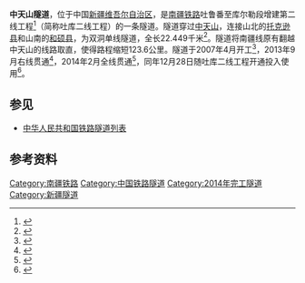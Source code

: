 '''中天山隧道'''，位于中国[[新疆维吾尔自治区|新疆维吾尔自治区]]，是[[南疆铁路|南疆铁路]]吐鲁番至库尔勒段增建第二线工程<ref>{{cite web|url=http://www.sdpc.gov.cn/zdxm/t20070225_118075.htm|title=我委批复南疆铁路吐鲁番至库尔勒段增建第二线工程可行性研究报告|publisher=中华人民共和国国家发展和改革委员会|date=2007-02-25|accessdate=2014-02-28}}{{Dead link|date=2020年3月 |bot=InternetArchiveBot |fix-attempted=yes }}</ref>（简称吐库二线工程）的一条隧道。隧道穿过[[中天山|中天山]]，连接山北的[[托克逊县|托克逊县]]和山南的[[和硕县|和硕县]]，为双洞单线隧道，全长22.449千米<ref>{{cite journal|author=朵生君|title=中天山隧道TBM长距离施工通风方案研究|journal=隧道建设|year=2013|volume=33|issue=5|pages=419-422}}</ref>。隧道将南疆线原有翻越中天山的线路取直，使得路程缩短123.6公里。隧道于2007年4月开工<ref>{{cite news|url=http://www.tj.xinhuanet.com/2007-04/28/content_9921133.htm|title=中铁十八局集团承建南疆铁路中天山隧道开工|date=2007-04-28|accessdate=2013-02-28|author=姜书范 丁万斌|publisher=新华网|deadurl=yes|archiveurl=https://web.archive.org/web/20140305041856/http://www.tj.xinhuanet.com/2007-04/28/content_9921133.htm|archivedate=2014-03-05}}</ref>，2013年9月右线贯通<ref>{{cite news|url=http://www.xj.xinhuanet.com/2013-09/17/c_117398172.htm|title=新疆第一长隧中天山隧道贯通|author=姚彤 杨昌教|date=2013-09-17|accessdate=2014-02-28|work=新疆日报|deadurl=yes|archiveurl=https://web.archive.org/web/20140305033414/http://www.xj.xinhuanet.com/2013-09/17/c_117398172.htm|archivedate=2014-03-05}}</ref>，2014年2月全线贯通<ref>{{cite news|url=http://news.xinhuanet.com/local/2014-02/28/c_119556234.htm|title=南疆铁路中天山隧道全线贯通|date=2014-02-28|accessdate=2014-02-28|author=齐中熙 王利|publisher=新华社|archive-date=2014-03-29|archive-url=https://web.archive.org/web/20140329203834/http://news.xinhuanet.com/local/2014-02/28/c_119556234.htm|dead-url=no}}</ref>，同年12月28日随吐库二线工程开通投入使用<ref>{{cite news|url=http://finance.chinanews.com/ny/2014/12-29/6918246.shtml|title=新疆吐库二线正式开通运营 南疆铁路迎来电气化时代|date=2014-12-29|accessdate=2014-12-29|author=闫文陆, 张永恒|work=中新社|archive-date=2014-12-29|archive-url=https://web.archive.org/web/20141229125327/http://finance.chinanews.com/ny/2014/12-29/6918246.shtml|dead-url=no}}</ref>。

== 参见 ==
*[[中华人民共和国铁路隧道列表|中华人民共和国铁路隧道列表]]

== 参考资料 ==
{{reflist}}

[[Category:南疆铁路|Category:南疆铁路]]
[[Category:中国铁路隧道|Category:中国铁路隧道]]
[[Category:2014年完工隧道|Category:2014年完工隧道]]
[[Category:新疆隧道|Category:新疆隧道]]